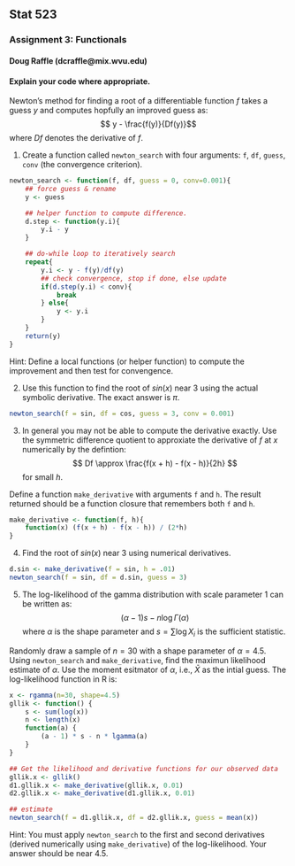 Stat 523
--------

### Assignment 3: Functionals
#### Doug Raffle (dcraffle@mix.wvu.edu)

#### Explain your code where appropriate.

Newton's method for finding a root of a differentiable function $f$ takes a guess $y$ and computes hopfully an improved guess as:
$$ y - \frac{f(y)}{Df(y)}$$
where $Df$ denotes the derivative of $f$.

1. Create a function called `newton_search` with four arguments: `f`, `df`, `guess`, `conv` (the convergence criterion).
```r
newton_search <- function(f, df, guess = 0, conv=0.001){
    ## force guess & rename
    y <- guess

    ## helper function to compute difference.  
    d.step <- function(y.i){
        y.i - y
    }

    ## do-while loop to iteratively search
    repeat{
        y.i <- y - f(y)/df(y)
        ## check convergence, stop if done, else update
        if(d.step(y.i) < conv){
            break
        } else{
            y <- y.i
        }
    }
    return(y)
}
```
Hint: Define a local functions (or helper function) to compute the improvement and then test for convengence.

2. Use this function to find the root of $sin(x)$ near 3 using the actual symbolic derivative. The exact answer is $\pi$.
```r
newton_search(f = sin, df = cos, guess = 3, conv = 0.001)
```

3. In general you may not be able to compute the derivative exactly. Use the symmetric difference quotient to approxiate the derivative of $f$ at $x$ numerically by the defintion:
$$ Df \approx \frac{f(x + h) - f(x - h)}{2h} $$
for small $h$.

Define a function `make_derivative` with arguments `f` and `h`. The result returned should be a function closure that remembers both `f` and `h`.
```r
make_derivative <- function(f, h){
    function(x) (f(x + h) - f(x - h)) / (2*h)
}
```

4. Find the root of $sin(x)$ near 3 using numerical derivatives. 
```r
d.sin <- make_derivative(f = sin, h = .01)
newton_search(f = sin, df = d.sin, guess = 3)
```

5. The log-likelihood of the gamma distribution with scale parameter 1 can be written as:
$$ (\alpha -1)s -n\log\Gamma(\alpha) $$
where $\alpha$ is the shape parameter and $s = \sum \log X_i$ is the sufficient statistic.

Randomly draw a sample of $n = 30$ with a shape parameter of $\alpha = 4.5$. Using `newton_search` and `make_derivative`, find the maximun likelihood estimate of $\alpha$. Use the moment esitmator of $\alpha$, i.e., $\bar X$ as the intial guess. The log-likelihood function in R is:

```r
x <- rgamma(n=30, shape=4.5)
gllik <- function() {
    s <- sum(log(x))
    n <- length(x)
    function(a) {
        (a - 1) * s - n * lgamma(a)
    }
}

## Get the likelihood and derivative functions for our observed data
gllik.x <- gllik()
d1.gllik.x <- make_derivative(gllik.x, 0.01)
d2.gllik.x <- make_derivative(d1.gllik.x, 0.01)

## estimate
newton_search(f = d1.gllik.x, df = d2.gllik.x, guess = mean(x))
```
Hint: You must apply `newton_search` to the first and second derivatives (derived numerically using `make_derivative`) of the log-likelihood. Your answer should be near 4.5.



